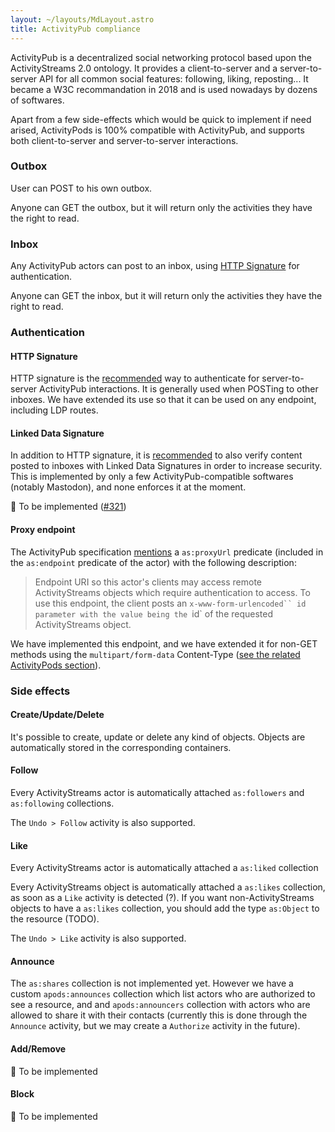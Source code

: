 ```yaml
---
layout: ~/layouts/MdLayout.astro
title: ActivityPub compliance
---
```



ActivityPub is a decentralized social networking protocol based upon the ActivityStreams 2.0 ontology. It provides a client-to-server and a server-to-server API for all common social features: following, liking, reposting... It became a W3C recommandation in 2018 and is used nowadays by dozens of softwares.

Apart from a few side-effects which would be quick to implement if need arised, ActivityPods is 100% compatible with ActivityPub, and supports both client-to-server and server-to-server interactions.

### Outbox <ProgressBar percentage={100} />

User can POST to his own outbox.

Anyone can GET the outbox, but it will return only the activities they have the right to read.

### Inbox <ProgressBar percentage={100} />

Any ActivityPub actors can post to an inbox, using [HTTP Signature](#http-signature) for authentication.

Anyone can GET the inbox, but it will return only the activities they have the right to read.

### Authentication <ProgressBar percentage={70} />

#### HTTP Signature <ProgressBar percentage={100} />

HTTP signature is the [recommended](https://www.w3.org/wiki/SocialCG/ActivityPub/Authentication_Authorization#Signing_requests_using_HTTP_Signatures) way to authenticate for server-to-server ActivityPub interactions. It is generally used when POSTing to other inboxes. We have extended its use so that it can be used on any endpoint, including LDP routes.

#### Linked Data Signature <ProgressBar percentage={0} />

In addition to HTTP signature, it is [recommended](https://www.w3.org/wiki/SocialCG/ActivityPub/Authentication_Authorization#Linked_Data_Signatures) to also verify content posted to inboxes with Linked Data Signatures in order to increase security. This is implemented by only a few ActivityPub-compatible softwares (notably Mastodon), and none enforces it at the moment.

👷 To be implemented ([#321](https://github.com/assemblee-virtuelle/semapps/issues/321))

#### Proxy endpoint <ProgressBar percentage={100} />

The ActivityPub specification [mentions](https://www.w3.org/TR/activitypub/#actor-objects) a `as:proxyUrl` predicate (included in the `as:endpoint` predicate of the actor) with the following description:

> Endpoint URI so this actor's clients may access remote ActivityStreams objects which require authentication to access. To use this endpoint, the client posts an ` x-www-form-urlencoded`` id parameter with the value being the  `id` of the requested ActivityStreams object.

We have implemented this endpoint, and we have extended it for non-GET methods using the `multipart/form-data` Content-Type ([see the related ActivityPods section](./activitypods#proxy-endpoint-with-non-get-methods)).

### Side effects <ProgressBar percentage={70} />

#### Create/Update/Delete <ProgressBar percentage={100} />

It's possible to create, update or delete any kind of objects. Objects are automatically stored in the corresponding containers.

#### Follow <ProgressBar percentage={100} />

Every ActivityStreams actor is automatically attached `as:followers` and `as:following` collections.

The `Undo > Follow` activity is also supported.

#### Like <ProgressBar percentage={100} />

Every ActivityStreams actor is automatically attached a `as:liked` collection

Every ActivityStreams object is automatically attached a `as:likes` collection, as soon as a `Like` activity is detected (?). If you want non-ActivityStreams objects to have a `as:likes` collection, you should add the type `as:Object` to the resource (TODO).

The `Undo > Like` activity is also supported.

#### Announce <ProgressBar percentage={0} />

The `as:shares` collection is not implemented yet. However we have a custom `apods:announces` collection which list actors who are authorized to see a resource, and and `apods:announcers` collection with actors who are allowed to share it with their contacts (currently this is done through the `Announce` activity, but we may create a `Authorize` activity in the future).

#### Add/Remove <ProgressBar percentage={0} />

👷 To be implemented

#### Block <ProgressBar percentage={0} />

👷 To be implemented
